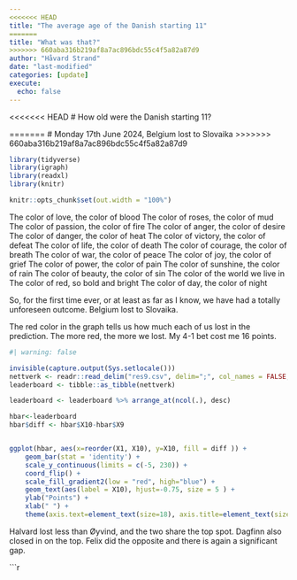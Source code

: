 ```yaml
---
<<<<<<< HEAD
title: "The average age of the Danish starting 11"
=======
title: "What was that?"
>>>>>>> 660aba316b219af8a7ac896bdc55c4f5a82a87d9
author: "Håvard Strand"
date: "last-modified"
categories: [update]
execute:
  echo: false
---
```


<<<<<<< HEAD
# How old were the Danish starting 11?





=======
# Monday 17th June 2024, Belgium lost to Slovaika
>>>>>>> 660aba316b219af8a7ac896bdc55c4f5a82a87d9


```r

library(tidyverse)
library(igraph)
library(readxl)
library(knitr)

knitr::opts_chunk$set(out.width = "100%")

```

The color of love, the color of blood
The color of roses, the color of mud
The color of passion, the color of fire
The color of anger, the color of desire
The color of danger, the color of heat
The color of victory, the color of defeat
The color of life, the color of death
The color of courage, the color of breath
The color of war, the color of peace
The color of joy, the color of grief
The color of power, the color of pain
The color of sunshine, the color of rain
The color of beauty, the color of sin
The color of the world we live in
The color of red, so bold and bright
The color of day, the color of night

So, for the first time ever, or at least as far as I know, we have had a totally unforeseen outcome. Belgium lost to Slovaika.

The red color in the graph tells us how much each of us lost in the prediction. The more red, the more we lost. My 4-1 bet cost me 16 points.


```r
#| warning: false

invisible(capture.output(Sys.setlocale()))
nettverk <- readr::read_delim("res9.csv", delim=";", col_names = FALSE, locale = locale(encoding = "UTF-8"))
leaderboard <- tibble::as_tibble(nettverk)

leaderboard <- leaderboard %>% arrange_at(ncol(.), desc)

hbar<-leaderboard 
hbar$diff <- hbar$X10-hbar$X9


ggplot(hbar, aes(x=reorder(X1, X10), y=X10, fill = diff )) + 
    geom_bar(stat = 'identity') + 
    scale_y_continuous(limits = c(-5, 230)) +
    coord_flip() + 
    scale_fill_gradient2(low = "red", high="blue") +
    geom_text(aes(label = X10), hjust=-0.75, size = 5 ) + 
    ylab("Points") +
    xlab(" ") +
    theme(axis.text=element_text(size=18), axis.title=element_text(size=18,face="bold"))
```
Halvard lost less than Øyvind, and the two share the top spot. Dagfinn also closed in on the top. Felix did the opposite and there is again a significant gap.

```r
